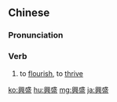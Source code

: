 {{also|兴盛}}
==Chinese==
{{zh-forms|s=兴盛}}

===Pronunciation===
{{zh-pron
|m=xīngshèng
|c=hing1 sing6
|mn=qz,tw,xm,zz:heng-sēng
|cat=v
}}

===Verb===
{{zh-verb}}

# to [[flourish]], to [[thrive]]

[[ko:興盛]]
[[hu:興盛]]
[[mg:興盛]]
[[ja:興盛]]